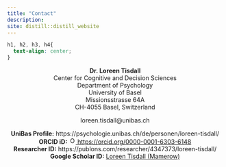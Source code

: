 ```yaml
---
title: "Contact"
description: 
site: distill::distill_website
---
```


```css
h1, h2, h3, h4{
  text-align: center;
}
```

<center>
**Dr. Loreen Tisdall**\
Center for Cognitive and Decision Sciences\
Department of Psychology\
University of Basel\
Missionsstrasse 64A\
CH-4055 Basel, Switzerland

loreen.tisdall@unibas.ch \


**UniBas Profile:** https://psychologie.unibas.ch/de/personen/loreen-tisdall/ \
**ORCID iD:** <a href="https://orcid.org/0000-0001-5727-2427">
<img alt="ORCID logo" src="https://info.orcid.org/wp-content/uploads/2019/11/orcid_16x16.png" width="16" height="16" />
https://orcid.org/0000-0001-6303-6148
</a>\
**Researcher ID:** https://publons.com/researcher/4347373/loreen-tisdall/ \
**Google Scholar ID:** [Loreen Tisdall (Mamerow)](https://scholar.google.co.uk/citations?user=o8ce3OwAAAAJ&hl=en&oi=ao)


</center>

